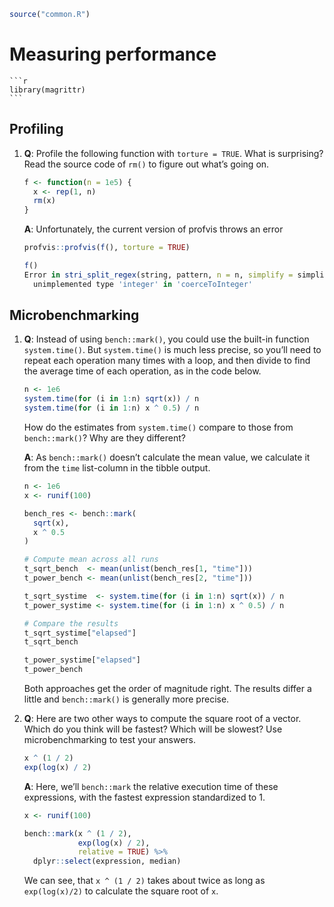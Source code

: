 ```r
source("common.R")
```

# Measuring performance

    ```r
    library(magrittr)
    ```

## Profiling

1. __[Q]{.Q}__: Profile the following function with `torture = TRUE`. What is surprising? Read the source code of `rm()` to figure out what's going on.

    ```r
    f <- function(n = 1e5) {
      x <- rep(1, n)
      rm(x)
    }
    ```

   __[A]{.started}__: Unfortunately, the current version of profvis throws an error

    ```r
    profvis::profvis(f(), torture = TRUE)
    
    f()
    Error in stri_split_regex(string, pattern, n = n, simplify = simplify,  : 
      unimplemented type 'integer' in 'coerceToInteger'
    ```

<!-- from `?profvis()`: `Torture` triggers garbage collection after every torture memory allocation call. -->
<!-- not really sure, what is 'surprising' here. -->

## Microbenchmarking

1. __[Q]{.Q}__: Instead of using `bench::mark()`, you could use the built-in function `system.time()`. But `system.time()` is much less precise, so you'll need to repeat each operation many times with a loop, and then divide to find the average time of each operation, as in the code below.

    ```r
    n <- 1e6
    system.time(for (i in 1:n) sqrt(x)) / n
    system.time(for (i in 1:n) x ^ 0.5) / n
    ```
    
   How do the estimates from `system.time()` compare to those from `bench::mark()`? Why are they different?

   __[A]{.started}__:  As `bench::mark()` doesn't calculate the mean value, we calculate it from the `time` list-column in the tibble output. 

    ```r
    n <- 1e6
    x <- runif(100)
    
    bench_res <- bench::mark(
      sqrt(x), 
      x ^ 0.5
    )
    
    # Compute mean across all runs
    t_sqrt_bench  <- mean(unlist(bench_res[1, "time"]))
    t_power_bench <- mean(unlist(bench_res[2, "time"]))
    
    t_sqrt_systime  <- system.time(for (i in 1:n) sqrt(x)) / n
    t_power_systime <- system.time(for (i in 1:n) x ^ 0.5) / n
    
    # Compare the results
    t_sqrt_systime["elapsed"]
    t_sqrt_bench

    t_power_systime["elapsed"]
    t_power_bench
    ```

   Both approaches get the order of magnitude right. The results differ a little and `bench::mark()` is generally more precise. 

<!-- (TODO: Answer last part of the question: Why are the results different?) -->

2. __[Q]{.Q}__: Here are two other ways to compute the square root of a vector. Which do you think will be fastest? Which will be slowest? Use microbenchmarking to test your answers.

    ```r
    x ^ (1 / 2)
    exp(log(x) / 2)
    ```

   __[A]{.started}__: Here, we'll `bench::mark` the relative execution time of these expressions, with the fastest expression standardized to 1.

    ```r
    x <- runif(100)
    
    bench::mark(x ^ (1 / 2),
                exp(log(x) / 2),
                relative = TRUE) %>% 
      dplyr::select(expression, median)
    ```

   We can see, that `x ^ (1 / 2)` takes about twice as long as `exp(log(x)/2)` to calculate the square root of `x`.

<!-- TODO: Explain, why this is so. -->

